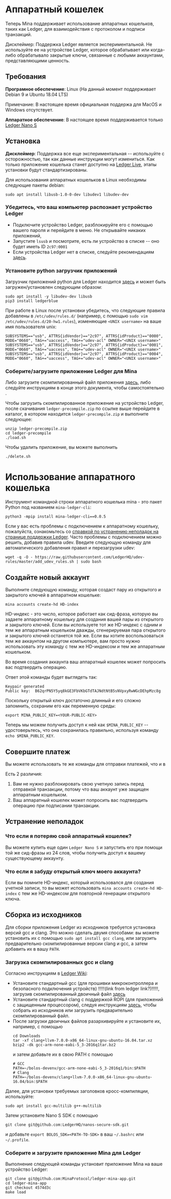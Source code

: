 
# Аппаратный кошелек

Теперь Mina поддерживает использование аппаратных кошельков, таких как Ledger, для взаимодействия с протоколом и подписи транзакций.

<Alert kind="warning">

Дисклеймер: Поддержка Ledger является экспериментальной. Не используйте ее на устройстве Ledger, которое обрабатывает или когда-либо обрабатывало закрытые ключи, связанные с любыми аккаунтами, представляющими ценность.

</Alert>

## Требования

**Програмное обеспечение**: Linux (На данный момент поддерживает Debian 9 и Ubuntu 18.04 LTS)

Примечание: В настоящее время официальная поддержа для MacOS и Windows отсутствует.

**Аппаратное обеспечение**: В настоящее время поддерживается только [Ledger Nano S](https://shop.ledger.com/products/ledger-nano-s)

## Установка

**Дисклеймер**: Поддержка все еще экспериментальная -- используйте с осторожностью, так как данные инструкции могут измениться. Как только приложение кошелька станет доступно на [Ledger Live](https://www.ledger.com/ledger-live), этапы установки будут стандартизированы.

Для использования аппаратных кошельков в Linux необходимы следующие пакеты debian:

```
sudo apt install libusb-1.0-0-dev libudev1 libudev-dev
```

### Убедитесь, что ваш компьютер распознает устройство Ledger

- Подключите устройство Ledger, разблокируйте его с помощью вашего пароля и перейдите в меню. Не открывайте никаких приложений,
- Запустите `lsusb` и посмотрите, есть ли устройство в списке -- оно будет иметь ID `2c97:0001`
- Если устройства Ledger нет в списке, следуйте рекомендациям
  [здесь](https://support.ledger.com/hc/en-us/articles/115005165269-Fix-connection-issues).

### Установите python загрузчик приложений

Загрузчик приложений python для Ledger находится [здесь](https://github.com/LedgerHQ/blue-loader-python)
и может быть загружен/установлен следующим образом:

```
sudo apt install -y libudev-dev libusb
pip3 install ledgerblue
```

При работе в Linux после установки убедитесь, что следующие правила
добавлены в `/etc/udev/rules.d/` (например, с помощью `sudo vim /etc/udev/rules.d/20-hw1.rules`),
изменяющие `<UNIX username>` на ваше имя пользователя unix:

```
SUBSYSTEMS=="usb", ATTRS{idVendor}=="2c97", ATTRS{idProduct}=="0000", MODE="0660", TAG+="uaccess", TAG+="udev-acl" OWNER="<UNIX username>"
SUBSYSTEMS=="usb", ATTRS{idVendor}=="2c97", ATTRS{idProduct}=="0001", MODE="0660", TAG+="uaccess", TAG+="udev-acl" OWNER="<UNIX username>"
SUBSYSTEMS=="usb", ATTRS{idVendor}=="2c97", ATTRS{idProduct}=="0004", MODE="0660", TAG+="uaccess", TAG+="udev-acl" OWNER="<UNIX username>"
```

### Соберите/загрузите приложение Ledger для Mina

Либо загрузите скомпилированный файл приложения
[здесь](https://github.com/MinaProtocol/ledger-mina-app/releases/tag/v0.1.0), либо следуйте инструкциям
в конце этого документа, чтобы самостоятельно <DocLink copy="собрать приложение из исходников" url="/hardware-wallet#building-from-source" />.

Чтобы загрузить скомпилированное приложение на устройство Ledger, после скачивания `ledger-precompile.zip`
по ссылке выше перейдите в каталог, в котором находится `ledger-precompile.zip` и выполните следующее:

```
unzip ledger-precompile.zip
cd ledger-precompile
./load.sh
```

Чтобы удалить приложение, вы можете выполнить

```
./delete.sh
```

# Использование аппаратного кошелька

Инструмент командной строки аппаратного кошелька mina - это пакет Python под названием `mina-ledger-cli`:

```
python3 -mpip install mina-ledger-cli==0.0.5
```

Если у вас есть проблемы с подключением к аппаратному кошельку, пожалуйста, ознакомьтесь со
[справкой по устранению неполадок на странице поддержки Ledger](https://support.ledger.com/hc/en-us/articles/115005165269-Fix-connection-issues).
Часто проблемы с подключением можно решить, добавив правила udev. Введите
следующую команду для автоматического добавления правил и перезагрузки udev:

```
wget -q -O - https://raw.githubusercontent.com/LedgerHQ/udev-rules/master/add_udev_rules.sh | sudo bash
```

## Создайте новый аккаунт

Выполните следующую команду, которая создаст пару из открытого и закрытого ключей в аппаратном кошельке:

    mina accounts create-hd HD-index

HD-индекс - это число, которое работает как сид-фраза, которую вы задаете аппаратному кошельку
для создания вашей пары из открытого и закрытого ключей. Если вы используете тот же HD-индекс с
одним и тем же аппаратным кошельком дважды, сгенерируемая пара открытого и закрытого ключей
останется той же. Если вы хотите воспользоваться тем же аккаунтом на другом компьютере, вам
просто нужно использовать эту команду с тем же HD-индексом и тем же аппаратным кошельком.

Во время создания аккаунта ваш аппаратный кошелек может попросить вас подтвердить операцию.

Ответ этой команды будет выглядеть так:

    Keypair generated
    Public key:  B62qrPN5Y5yq8kGE3FbVKbGTdTAJNdtNtB5sNVpxyRwWGcDEhpMzc8g

Поскольку открытый ключ достаточно длинный и его сложно запомнить, сохраним его как
переменную среды:

    export MINA_PUBLIC_KEY=<YOUR-PUBLIC-KEY>

Теперь мы можем получить доступ к ней как `$MINA_PUBLIC_KEY` -- удостоверьтесь, что она сохранилась
правильно, используя команду `echo $MINA_PUBLIC_KEY`.

## Совершите платеж

Вы можете использовать те же команды для отправки платежей, что и в

<DocLink copy="документы" url="/node-operators/send-payment#make-a-payment" />

Есть 2 различия:

1. Вам не нужно разблокировать свою учетную запись перед отправкой транзакции, потому что
   ваш аккаунт уже защищен аппаратным кошельком.
2. Ваш аппаратный кошелек может попросить вас подтвердить операцию при подписании
   транзакции.

## Устранение неполадок

### Что если я потеряю свой аппаратный кошелек?

Вы можете купить еще один `Ledger Nano S` и запустить его при помощи той же сид-фразы из 24 слов,
чтобы получить доступ к вашему существующему аккаунту.

### Что если я забуду открытый ключ моего аккаунта?

Если вы помните HD-индекс, который использовался для создания учетной записи, то вы
может использовать `mina accounts create-hd HD-index` с тем же HD-индексом для повторной генерации
открытого ключа.

## Сборка из исходников

Для сборки приложения Ledger из исходников требуется установка версий gcc и clang.
Это можно сделать двумя способами: вы можете установить их с помощью `sudo apt install gcc clang`,
или загрузить предварительно скомпилированные версии clang и gcc, а затем добавить их
в вашу `PATH`.

### Загрузка скомпилированных gcc и clang

Согласно инструкциям в [Ledger Wiki](https://ledger.readthedocs.io/en/latest/userspace/getting_started.html):

- Установите стандартный gcc (для прошивки микроконтроллера и безопасного подключения устройств)
  !!!!!(link from ledger link?)!!!!!, загрузив скомпилированный двоичный файл
  [здесь](https://developer.arm.com/tools-and-software/open-source-software/developer-tools/gnu-toolchain/gnu-rm/downloads)
- Установите стандартный clang с поддержкой ROPI (для приложений с защищенным процессором),
  следуя инструкциям [здесь](https://clang.llvm.org/get_started.html), чтобы
  собрать из исходников или загрузить предварительно скомпилированный файл.
- После загрузки двоичных файлов разархивируйте и установите их, например, с помощью
  ```
  cd Downloads
  tar -xf clang+llvm-7.0.0-x86_64-linux-gnu-ubuntu-16.04.tar.xz
  bzip2 -dk gcc-arm-none-eabi-5_3-2016q1tar.bz2
  ```
  и затем добавьте их в свою PATH с помощью
  ```
  # GCC
  PATH=~/bolos-devenv/gcc-arm-none-eabi-5_3-2016q1/bin:$PATH
  # Clang
  PATH=~/bolos-devenv/clang+llvm-7.0.0-x86_64-linux-gnu-ubuntu-16.04/bin:$PATH
  ```

Далее, для установки требуемых заголовков кросс-компиляции, используйте:

```
sudo apt install gcc-multilib g++-multilib
```

Затем установите Nano S SDK с помощью

```
git clone git@github.com:LedgerHQ/nanos-secure-sdk.git
```

и добавьте `export BOLOS_SDK=<PATH-TO-SDK>` в ваш `~/.bashrc` или `~/.profile`.

### Соберите и загрузите приложение Mina для Ledger

Выполнение следующей команды установит приложение Mina на ваше устройство Ledger:

```
git clone git@github.com:MinaProtocol/ledger-mina-app.git
cd ledger-mina-app
git checkout 4574d3c
make load
```
